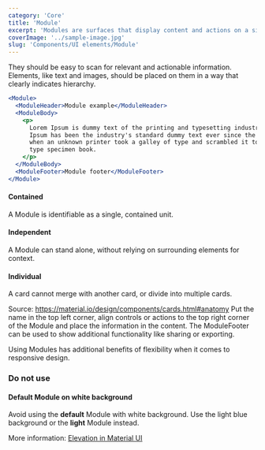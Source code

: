 ```yaml
---
category: 'Core'
title: 'Module'
excerpt: 'Modules are surfaces that display content and actions on a single topic.'
coverImage: '../sample-image.jpg'
slug: 'Components/UI elements/Module'
---
```


They should be easy to scan for relevant and actionable information. Elements, like text and images, should be placed on them in a way that clearly indicates hierarchy.

```jsx live
<Module>
  <ModuleHeader>Module example</ModuleHeader>
  <ModuleBody>
    <p>
      Lorem Ipsum is dummy text of the printing and typesetting industry. Lorem
      Ipsum has been the industry's standard dummy text ever since the 1500s,
      when an unknown printer took a galley of type and scrambled it to make a
      type specimen book.
    </p>
  </ModuleBody>
  <ModuleFooter>Module footer</ModuleFooter>
</Module>
```

#### Contained

A Module is identifiable as a single, contained unit.

#### Independent

A Module can stand alone, without relying on surrounding elements for context.

#### Individual

A card cannot merge with another card, or divide into multiple cards.

Source: https://material.io/design/components/cards.html#anatomy
Put the name in the top left corner, align controls or actions to the top right corner of the Module and place the information in the content. The ModuleFooter can be used to show additional functionality like sharing or exporting.

Using Modules has additional benefits of flexibility when it comes to responsive design.

### Do not use

#### Default Module on white background

Avoid using the **default** Module with white background. Use the light blue background or the **light** Module instead.

More information: [Elevation in Material UI](https://material.io/design/environment/elevation.html)
